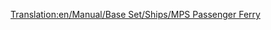[[Translation:en/Manual/Base Set/Ships/MPS Passenger Ferry]]
{{en/Manual/Base Set/Ships/Ships|Image=[[File:en/Manual/Base Set/Ships/Ferry.png|MPS Passenger Ferry]]
|Name=MPS Passenger Ferry
|Cost=£18,279 ($36.558)
|Speed=32 km/h (20 mph)
|Annual=£1,476 ($2.952)
|Designed=1926 	
|Lifespan=30
|Capacity=100 Passengers
|Description=The MPS passenger ferry is a slow speed passenger ferry designed for port to port access over long distances
|Real-life=Fictional. MPS is simply an acronym for Microprose, Transport Tycoon's original publisher.
}}